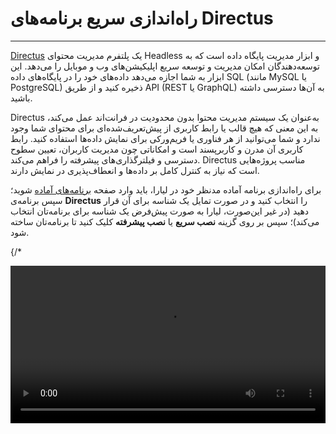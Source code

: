 

<Layout>
<Head>
<title>مستندات راه‌اندازی سریع برنامه‌های Directus - لیارا</title>
</Head>

# راه‌اندازی سریع برنامه‌های Directus
<hr className="mb-2" />

<a href="https://directus.io/" className="text-[#2196f3] ">Directus</a> یک پلتفرم مدیریت محتوای Headless و ابزار مدیریت پایگاه داده است که به توسعه‌دهندگان امکان مدیریت و توسعه سریع اپلیکیشن‌های وب و موبایل را می‌دهد. این ابزار به شما اجازه می‌دهد داده‌های خود را در پایگاه‌های داده SQL (مانند MySQL یا PostgreSQL) ذخیره کنید و از طریق API (REST یا GraphQL) به آن‌ها دسترسی داشته باشید.

Directus به‌عنوان یک سیستم مدیریت محتوا بدون محدودیت در فرانت‌اند عمل می‌کند، به این معنی که هیچ قالب یا رابط کاربری از پیش‌تعریف‌شده‌ای برای محتوای شما وجود ندارد و شما می‌توانید از هر فناوری یا فریم‌ورکی برای نمایش داده‌ها استفاده کنید. رابط کاربری آن مدرن و کاربرپسند است و امکاناتی چون مدیریت کاربران، تعیین سطوح دسترسی و فیلترگذاری‌های پیشرفته را فراهم می‌کند. Directus مناسب پروژه‌هایی است که نیاز به کنترل کامل بر داده‌ها و انعطاف‌پذیری در نمایش دارند.

<div className="h-4" />

برای راه‌اندازی برنامه آماده مدنظر خود در لیارا، باید وارد صفحه <a href="https://console.liara.ir/one-click-apps" className="text-[#2196f3] ">برنامه‌های آماده</a> شوید؛ سپس برنامه‌ی <b>Directus</b> 
را انتخاب کنید و در صورت تمایل یک شناسه برای آن قرار دهید (در غیر این‌صورت، لیارا به صورت پیش‌فرض یک شناسه برای برنامه‌تان انتخاب می‌کند)؛ سپس بر روی گزینه **نصب سریع** یا **نصب پیشرفته** کلیک کنید تا برنامه‌تان ساخته شود.

{/* <div className="h-4" />
<video
  src="https://files.liara.ir/liara/docs/Directus.mp4"
  controls="controls"
  className="block w-full"
  width="100%"
/>
<div className="h-4" /> */}

<Alert className="info">
  <p>
    اطلاعات ورود به حساب کاربری نظیر <Important>Email</Important> و <Important>Password</Important> در بخش <a href="/paas/details/envs" className="text-[#2196f3]">متغیرهای محیطی برنامه</a>، به نام‌های <Important>ADMIN_EMAIL</Important> و <Important>ADMIN_PASSWORD</Important> قرار گرفته‌اند که می‌توانید از آن‌ها برای ورود اولیه به حساب برنامه‌تان، استفاده کنید.
  </p>
</Alert>
<div className='h-2' />
پس از ساخته شدن برنامه، می‌توانید در صفحه <a href="https://console.liara.ir/apps" className="text-[#2196f3] ">پلتفرم</a>، برنامه خود را بررسی کنید. برای نصب دلخواه و انتخاب نسخه مدنظرتان یا انتخاب dockerimage ، باید از گزینه **نصب پیشرفته** یا <a href="/one-click-apps/liara-compose/about/" className="text-[#2196f3]">Liara Compose</a> استفاده کنید. 

<Section id="see-also" title="همچنین بخوانید:" />

<div className='h-2' />
<div className="grid md:grid-cols-1 gap-4">
            {[
      {
        title: "تغییر نسخه‌ی برنامه مستقر شده",
        link: "./how-tos/choose-version"
      },
  ].map(item =>
    <Link href={item.link}>
    <Card className="flex cursor-pointer w-full items-center justify-between">
        <div className="flex items-center gap-3">
        <h4>
            {item.title}
        </h4>
        </div>
        <GoArrowLeft className="ml-1" />
    </Card>
    </Link>
            )}
</div>


</Layout>
